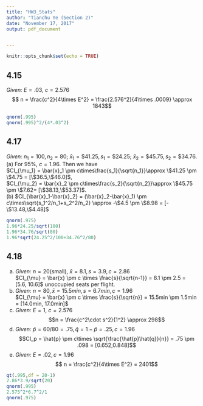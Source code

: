 ---
title: "HW3_Stats" 
author: "Tianchu Ye (Section 2)"
date: "November 17, 2017"
output: pdf_document  


---

```{r setup, include=FALSE}
knitr::opts_chunk$set(echo = TRUE)
```

## 4.15
*Given:* $E = .03$, $c = 2.576$
$$ n = \frac{c^2}{4\times E^2} = \frac{2.576^2}{4\times .0009} \approx 1843$$
```{r}
qnorm(.995)
qnorm(.995)^2/(4*.03^2)

```

## 4.17
*Given:* $n_1 = 100,n_2 = 80$; $\bar{x}_1 = \$ 41.25,s_1 = \$24.25$; $\bar{x}_2 = \$45.75, s_2 = \$34.76.$\
(a) For 95%, $c = 1.96.$ Then we have\
$CI_{\mu_1} = \bar{x}_1 \pm c\times\frac{s_1}{\sqrt{n_1}}\approx \$41.25 \pm \$4.75 = [\$36.5,\$46.0]$,\
$CI_{\mu_2} = \bar{x}_2 \pm c\times\frac{s_2}{\sqrt{n_2}}\approx \$45.75 \pm \$7.62= [\$38.13,\$53.37]$.\
(b) $CI_{\bar{x}_1-\bar{x}_2} = (\bar{x}_2-\bar{x}_1) \pm c\times\sqrt{s_1^2/n_1+s_2^2/n_2} \approx  -\$4.5 \pm \$8.98 = [-\$13.48,\$4.48]$
```{r}
qnorm(.975)
1.96*24.25/sqrt(100)
1.96*34.76/sqrt(80)
1.96*sqrt(24.25^2/100+34.76^2/80)
```

## 4.18
(a) *Given:* $n =20$(small), $\bar{x} = 8.1, s = 3.9, c = 2.86$\
$CI_{\mu} = \bar{x} \pm c \times \frac{s}{\sqrt{n-1}} = 8.1 \pm 2.5 = [5.6, 10.6]$ unoccupied seats per flight.\
(b) *Given:* $n = 80,\bar{x} = 15.5min, s = 6.7min, c = 1.96$\
$CI_{\mu} = \bar{x} \pm c \times \frac{s}{\sqrt{n}} = 15.5min \pm 1.5min = [14.0min, 17.0min]$\
(c) *Given:* $E = 1$, $c = 2.576$\
$$n = \frac{c^2\cdot s^2}{1^2} \approx 298$$
(d) *Given:* $\hat{p} = 60/80 = .75, \hat{q} = 1-\hat{p} = .25, c = 1.96$\
$$CI_p = \hat{p} \pm c\times \sqrt{\frac{\hat{p}\hat{q}}{n}} = .75 \pm .098 = [0.652,0.848]$$
(e) *Given:* $E = .02, c = 1.96$\
$$ n = \frac{c^2}{4\times E^2} = 2401$$
```{r}
qt(.995,df = 20-1)
2.86*3.9/sqrt(20)
qnorm(.995)
2.575^2*6.7^2/1
qnorm(.975)
```